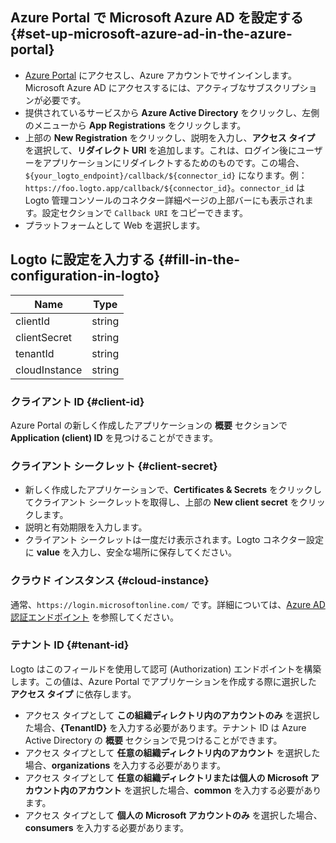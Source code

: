 ## Azure Portal で Microsoft Azure AD を設定する \{#set-up-microsoft-azure-ad-in-the-azure-portal}

- [Azure Portal](https://portal.azure.com/#home) にアクセスし、Azure アカウントでサインインします。Microsoft Azure AD にアクセスするには、アクティブなサブスクリプションが必要です。
- 提供されているサービスから **Azure Active Directory** をクリックし、左側のメニューから **App Registrations** をクリックします。
- 上部の **New Registration** をクリックし、説明を入力し、**アクセス タイプ** を選択して、**リダイレクト URI** を追加します。これは、ログイン後にユーザーをアプリケーションにリダイレクトするためのものです。この場合、`${your_logto_endpoint}/callback/${connector_id}` になります。例：`https://foo.logto.app/callback/${connector_id}`。`connector_id` は Logto 管理コンソールのコネクター詳細ページの上部バーにも表示されます。設定セクションで `Callback URI` をコピーできます。
- プラットフォームとして Web を選択します。

## Logto に設定を入力する \{#fill-in-the-configuration-in-logto}

| Name          | Type   |
| ------------- | ------ |
| clientId      | string |
| clientSecret  | string |
| tenantId      | string |
| cloudInstance | string |

### クライアント ID \{#client-id}

Azure Portal の新しく作成したアプリケーションの **概要** セクションで **Application (client) ID** を見つけることができます。

### クライアント シークレット \{#client-secret}

- 新しく作成したアプリケーションで、**Certificates & Secrets** をクリックしてクライアント シークレットを取得し、上部の **New client secret** をクリックします。
- 説明と有効期限を入力します。
- クライアント シークレットは一度だけ表示されます。Logto コネクター設定に **value** を入力し、安全な場所に保存してください。

### クラウド インスタンス \{#cloud-instance}

通常、`https://login.microsoftonline.com/` です。詳細については、[Azure AD 認証エンドポイント](https://learn.microsoft.com/en-us/azure/active-directory/develop/authentication-national-cloud#azure-ad-authentication-endpoints) を参照してください。

### テナント ID \{#tenant-id}

Logto はこのフィールドを使用して認可 (Authorization) エンドポイントを構築します。この値は、Azure Portal でアプリケーションを作成する際に選択した **アクセス タイプ** に依存します。

- アクセス タイプとして **この組織ディレクトリ内のアカウントのみ** を選択した場合、**\{TenantID}** を入力する必要があります。テナント ID は Azure Active Directory の **概要** セクションで見つけることができます。
- アクセス タイプとして **任意の組織ディレクトリ内のアカウント** を選択した場合、**organizations** を入力する必要があります。
- アクセス タイプとして **任意の組織ディレクトリまたは個人の Microsoft アカウント内のアカウント** を選択した場合、**common** を入力する必要があります。
- アクセス タイプとして **個人の Microsoft アカウントのみ** を選択した場合、**consumers** を入力する必要があります。
